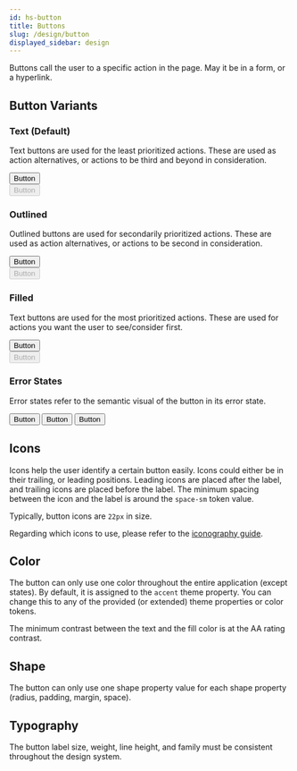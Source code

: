 ```yaml
---
id: hs-button
title: Buttons
slug: /design/button
displayed_sidebar: design
---
```

Buttons call the user to a specific action in the page. May it be in a form, or a hyperlink.

## Button Variants
### Text (Default)
Text buttons are used for the least prioritized actions. These are used as action alternatives, or actions to be third and beyond in consideration.

<div className="hs-component-preview col-2">
  <div className="hs-component-preview__row">
    <button className="hs-button" role="button">
      <span className="hs-button__label">Button</span>
    </button>
  </div>
  <div className="hs-component-preview__row">
    <button className="hs-button" role="button" disabled>
      <span className="hs-button__label">Button</span>
    </button>
  </div>
</div>

### Outlined
Outlined buttons are used for secondarily prioritized actions. These are used as action alternatives, or actions to be second in consideration.

<div className="hs-component-preview col-2">
  <div className="hs-component-preview__row">
    <button className="hs-button is-outlined" role="button">
      <span className="hs-button__label">Button</span>
    </button>
  </div>
  <div className="hs-component-preview__row">
    <button className="hs-button is-outlined" role="button" disabled>
      <span className="hs-button__label">Button</span>
    </button>
  </div>
</div>

### Filled
Text buttons are used for the most prioritized actions. These are used for actions you want the user to see/consider first.

<div className="hs-component-preview col-2">
  <div className="hs-component-preview__row">
    <button className="hs-button is-filled" role="button">
      <span className="hs-button__label">Button</span>
    </button>
  </div>
  <div className="hs-component-preview__row">
    <button className="hs-button is-filled" role="button" disabled>
      <span className="hs-button__label">Button</span>
    </button>
  </div>
</div>

### Error States
Error states refer to the semantic visual of the button in its error state.

<div className="hs-component-preview">
    <button className="hs-button is-error" role="button">
        <span className="hs-button__label">Button</span>
    </button>
    <button className="hs-button is-outlined is-error" role="button">
        <span className="hs-button__label">Button</span>
    </button>
  <button className="hs-button is-filled is-error" role="button">
    <span className="hs-button__label">Button</span>
  </button>
</div>

## Icons
Icons help the user identify a certain button easily. Icons could either be in their trailing, or leading positions. Leading icons are placed after the label, and trailing icons are placed before the label. The minimum spacing between the icon and the label is around the `space-sm` token value.

Typically, button icons are `22px` in size.

Regarding which icons to use, please refer to the [iconography guide](../foundation/typography/iconography.md).

## Color
The button can only use one color throughout the entire application (except states). By default, it is assigned to the `accent` theme property. You can change this to any of the provided (or extended) theme properties or color tokens.

The minimum contrast between the text and the fill color is at the AA rating contrast.

## Shape
The button can only use one shape property value for each shape property (radius, padding, margin, space).

## Typography
The button label size, weight, line height, and family must be consistent throughout the design system.